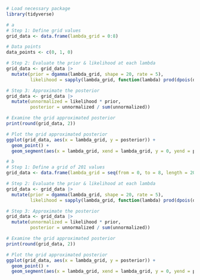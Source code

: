 ```r
# Load necessary package
library(tidyverse)
```

```r
# a
# Step 1: Define grid values
grid_data <- data.frame(lambda_grid = 0:8)

# Data points
data_points <- c(0, 1, 0)

# Step 2: Evaluate the prior & likelihood at each lambda
grid_data <- grid_data |> 
  mutate(prior = dgamma(lambda_grid, shape = 20, rate = 5),
         likelihood = sapply(lambda_grid, function(lambda) prod(dpois(data_points, lambda))))

# Step 3: Approximate the posterior
grid_data <- grid_data |> 
  mutate(unnormalized = likelihood * prior,
         posterior = unnormalized / sum(unnormalized))

# Examine the grid approximated posterior
print(round(grid_data, 2))

# Plot the grid approximated posterior
ggplot(grid_data, aes(x = lambda_grid, y = posterior)) + 
  geom_point() + 
  geom_segment(aes(x = lambda_grid, xend = lambda_grid, y = 0, yend = posterior))
```

```r
# b
# Step 1: Define a grid of 201 values
grid_data <- data.frame(lambda_grid = seq(from = 0, to = 8, length = 201))

# Step 2: Evaluate the prior & likelihood at each lambda
grid_data <- grid_data |> 
  mutate(prior = dgamma(lambda_grid, shape = 20, rate = 5),
         likelihood = sapply(lambda_grid, function(lambda) prod(dpois(data_points, lambda))))

# Step 3: Approximate the posterior
grid_data <- grid_data |> 
  mutate(unnormalized = likelihood * prior,
         posterior = unnormalized / sum(unnormalized))

# Examine the grid approximated posterior
print(round(grid_data, 2))

# Plot the grid approximated posterior
ggplot(grid_data, aes(x = lambda_grid, y = posterior)) + 
  geom_point() + 
  geom_segment(aes(x = lambda_grid, xend = lambda_grid, y = 0, yend = posterior))

```

